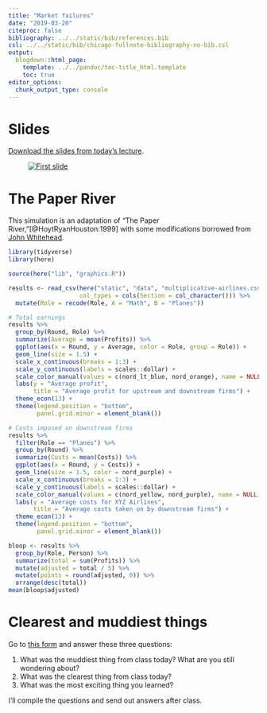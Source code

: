 ```yaml
---
title: "Market failures"
date: "2019-03-20"
citeproc: false
bibliography: ../../static/bib/references.bib
csl: ../../static/bib/chicago-fullnote-bibliography-no-bib.csl
output:
  blogdown::html_page:
    template: ../../pandoc/toc-title_html.template
    toc: true
editor_options: 
  chunk_output_type: console
---
```


# Slides

[Download the slides from today's lecture](/slides/MPA-612_2019-03-20.pdf).

<figure>
[![First slide](/images/slides/slides_2019-03-20.png)](/slides/MPA-612_2019-03-20.pdf)
</figure>


# The Paper River

This simulation is an adaptation of "The Paper River,"[@HoytRyanHouston:1999] with some modifications borrowed from [John Whitehead](http://www.appstate.edu/~whiteheadjc/eco3620/games/paperriver/index.htm).

```r
library(tidyverse)
library(here)

source(here("lib", "graphics.R"))

results <- read_csv(here("static", "data", "multiplicative-airlines.csv"),
                    col_types = cols(Section = col_character())) %>%
  mutate(Role = recode(Role, A = "Math", B = "Planes"))

# Total earnings
results %>%
  group_by(Round, Role) %>% 
  summarize(Average = mean(Profits)) %>% 
  ggplot(aes(x = Round, y = Average, color = Role, group = Role)) +
  geom_line(size = 1.5) +
  scale_x_continuous(breaks = 1:3) +
  scale_y_continuous(labels = scales::dollar) +
  scale_color_manual(values = c(nord_lt_blue, nord_orange), name = NULL) +
  labs(y = "Average profit",
       title = "Average profit for upstream and downstream firms") +
  theme_econ(13) +
  theme(legend.position = "bottom",
        panel.grid.minor = element_blank())

# Costs imposed on downstream firms
results %>% 
  filter(Role == "Planes") %>% 
  group_by(Round) %>% 
  summarize(Costs = mean(Costs)) %>% 
  ggplot(aes(x = Round, y = Costs)) +
  geom_line(size = 1.5, color = nord_purple) +
  scale_x_continuous(breaks = 1:3) +
  scale_y_continuous(labels = scales::dollar) +
  scale_color_manual(values = c(nord_yellow, nord_purple), name = NULL) +
  labs(y = "Average costs for XYZ Airlines", 
       title = "Average costs taken on by downstream firms") +
  theme_econ(13) +
  theme(legend.position = "bottom",
        panel.grid.minor = element_blank())
```

```r
bloop <- results %>% 
  group_by(Role, Person) %>% 
  summarize(total = sum(Profits)) %>% 
  mutate(adjusted = total / 5) %>% 
  mutate(points = round(adjusted, 0)) %>% 
  arrange(desc(total))
mean(bloop$adjusted)
```


# Clearest and muddiest things

Go to [this form](https://goo.gl/forms/QfoTI9cFmwofixLD2) and answer these three questions:

1. What was the muddiest thing from class today? What are you still wondering about?
2. What was the clearest thing from class today? 
3. What was the most exciting thing you learned?

I'll compile the questions and send out answers after class.
